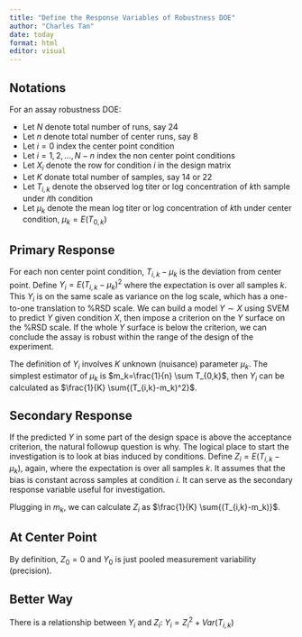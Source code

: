 ```yaml
---
title: "Define the Response Variables of Robustness DOE"
author: "Charles Tan"
date: today
format: html
editor: visual
---
```


## Notations

For an assay robustness DOE:

-   Let $N$ denote total number of runs, say 24
-   Let $n$ denote total number of center runs, say 8
-   Let $i=0$ index the center point condition
-   Let $i=1,2,…,N-n$ index the non center point conditions
-   Let $X_i$ denote the row for condition $i$ in the design matrix
-   Let $K$ donate total number of samples, say 14 or 22
-   Let $T_{i,k}$ denote the observed log titer or log concentration of $k$th sample under $i$th condition
-   Let $\mu_{k}$ denote the mean log titer or log concentration of $k$th under center condition, $\mu_k=E(T_{0,k})$

## Primary Response

For each non center point condition, $T_{i,k}-\mu_k$ is the deviation from center point. Define $Y_i=E(T_{i,k}-\mu_k)^2$ where the expectation is over all samples $k$. This $Y_i$ is on the same scale as variance on the log scale, which has a one-to-one translation to %RSD scale. We can build a model $Y \sim X$ using SVEM to predict $Y$ given condition $X$, then impose a criterion on the $Y$ surface on the %RSD scale. If the whole $Y$ surface is below the criterion, we can conclude the assay is robust within the range of the design of the experiment.

The definition of $Y_i$ involves $K$ unknown (nuisance) parameter $\mu_{k}$. The simplest estimator of $\mu_{k}$ is $m_k=\frac{1}{n} \sum T_{0,k}$, then $Y_i$ can be calculated as $\frac{1}{K} \sum{(T_{i,k}-m_k)^2}$.

## Secondary Response

If the predicted $Y$ in some part of the design space is above the acceptance criterion, the natural followup question is why. The logical place to start the investigation is to look at bias induced by conditions. Define $Z_i=E(T_{i,k}-\mu_k)$, again, where the expectation is over all samples $k$. It assumes that the bias is constant across samples at condition $i$. It can serve as the secondary response variable useful for investigation.

Plugging in $m_k$, we can calculate $Z_i$ as $\frac{1}{K} \sum{(T_{i,k}-m_k)}$.

## At Center Point

By definition, $Z_0=0$ and $Y_0$ is just pooled measurement variability (precision).

## Better Way

There is a relationship between $Y_i$ and $Z_i$: $Y_i=Z_i^2+Var(T_{i,k})$
